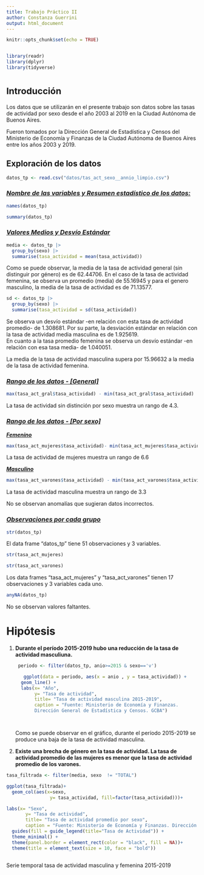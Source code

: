 ```yaml
---
title: Trabajo Práctico II
author: Constanza Guerrini
output: html_document
---
```


```r
knitr::opts_chunk$set(echo = TRUE)


library(readr)
library(dplyr)
library(tidyverse)


```

# ^Introducción^

Los datos que se utilizarán en el presente trabajo son datos sobre las tasas de actividad por sexo desde el año 2003 al 2019 en la Ciudad Autónoma de Buenos Aires.

Fueron tomados por la Dirección General de Estadística y Censos del Ministerio de Economía y Finanzas de la Ciudad Autónoma de Buenos Aires entre los años 2003 y 2019.

## Exploración de los datos

```r

datos_tp <- read.csv("datos/tas_act_sexo__annio_limpio.csv")


```

### [***Nombre de las variables y Resumen estadístico de los datos:***]{.underline}

```r

names(datos_tp)

```

```r

summary(datos_tp)

```

### [***Valores Medios y Desvío Estándar***]{.underline} 

```r
media <- datos_tp |> 
  group_by(sexo) |> 
  summarise(tasa_actividad = mean(tasa_actividad))

```

Como se puede observar, la media de la tasa de actividad general (sin distinguir por género) es de 62.44706. En el caso de la tasa de actividad femenina, se observa un promedio (media) de 55.16945 y para el genero masculino, la media de la tasa de actividad es de 71.13577.

```r
sd <- datos_tp |> 
  group_by(sexo) |> 
  summarise(tasa_actividad = sd(tasa_actividad))
```

Se observa un desvío estándar -en relación con esta tasa de actividad promedio- de 1.308681. Por su parte, la desviación estándar en relación con la tasa de actividad media masculina es de 1.925619.\
En cuanto a la tasa promedio femenina se observa un desvío estándar -en relación con esa tasa media- de 1.040051.

La media de la tasa de actividad masculina supera por 15.96632 a la media de la tasa de actividad femenina.

### [***Rango de los datos - [General]***]{.underline}

```r
max(tasa_act_gral$tasa_actividad) - min(tasa_act_gral$tasa_actividad)
```

La tasa de actividad sin distinción por sexo muestra un rango de 4.3.

### [***Rango de los datos - [Por sexo]***]{.underline}

[***Femenino***]{.underline}

```r

max(tasa_act_mujeres$tasa_actividad)- min(tasa_act_mujeres$tasa_actividad)
```

La tasa de actividad de mujeres muestra un rango de 6.6

[***Masculino***]{.underline}

```r

max(tasa_act_varones$tasa_actividad) - min(tasa_act_varones$tasa_actividad)

```

La tasa de actividad masculina muestra un rango de 3.3

No se observan anomalías que sugieran datos incorrectos.

### [***Observaciones por cada grupo***]{.underline}

```r

str(datos_tp)

```

El data frame "datos_tp" tiene 51 observaciones y 3 variables.

```r
str(tasa_act_mujeres)

str(tasa_act_varones)
```

Los data frames "tasa_act_mujeres" y "tasa_act_varones" tienen 17 observaciones y 3 variables cada uno.

```r
anyNA(datos_tp)
```

No se observan valores faltantes.

# Hipótesis

1.  **Durante el período 2015-2019 hubo una reducción de la tasa de actividad masculiuna.**

    ```r
     periodo <- filter(datos_tp, anio>=2015 & sexo=='v') 
     
       ggplot(data = periodo, aes(x = anio , y = tasa_actividad)) +
      geom_line() +
      labs(x= "Año",
           y= "Tasa de actividad",
           title= "Tasa de actividad masculina 2015-2019",
           caption = "Fuente: Ministerio de Economía y Finanzas. 
           Dirección General de Estadística y Censos. GCBA") 




    ```

    Como se puede observar en el gráfico, durante el período 2015-2019 se produce una baja de la tasa de actividad masculina.

2.  **Existe una brecha de género en la tasa de actividad. La tasa de actividad promedio de las mujeres es menor que la tasa de actividad promedio de los varones.**

```r

tasa_filtrada <- filter(media, sexo  != "TOTAL")

ggplot(tasa_filtrada)+
  geom_col(aes(x=sexo,
                y= tasa_actividad, fill=factor(tasa_actividad)))+

labs(x= "Sexo",
       y= "Tasa de actividad",
       title= "Tasa de actividad promedio por sexo",
       caption = "Fuente: Ministerio de Economía y Finanzas. Dirección Gral. de Estadística y Censos.GCBA") +
  guides(fill = guide_legend(title="Tasa de Actividad")) +
  theme_minimal() +
  theme(panel.border = element_rect(color = "black", fill = NA))+
  theme(title = element_text(size = 10, face = "bold"))



```

Serie temporal tasa de actividad masculina y femenina 2015-2019

```r



```
